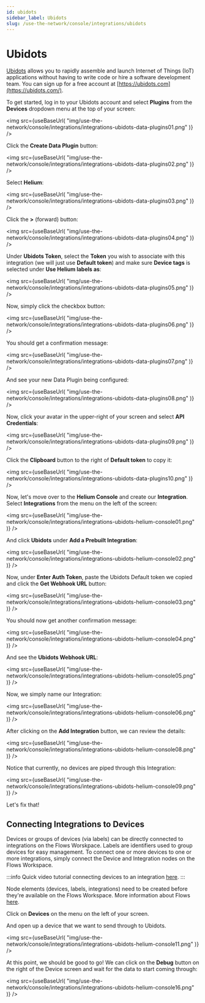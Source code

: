 ```yaml
---
id: ubidots
sidebar_label: Ubidots
slug: /use-the-network/console/integrations/ubidots
---
```


# Ubidots


[Ubidots](https://ubidots.com/) allows you to rapidly assemble and launch
Internet of Things (IoT) applications without having to write code or hire
a software development team. You can sign up for a free
account at [https://ubidots.com](https://ubidots.com/).

To get started, log in to your Ubidots account and select **Plugins** from the
**Devices** dropdown menu at the top of your screen:

<img
  src={useBaseUrl(
    "img/use-the-network/console/integrations/integrations-ubidots-data-plugins01.png"
  )}
/>

Click the **Create Data Plugin** button:

<img
  src={useBaseUrl(
    "img/use-the-network/console/integrations/integrations-ubidots-data-plugins02.png"
  )}
/>

Select **Helium**:

<img
  src={useBaseUrl(
    "img/use-the-network/console/integrations/integrations-ubidots-data-plugins03.png"
  )}
/>

Click the **>** (forward) button:

<img
  src={useBaseUrl(
    "img/use-the-network/console/integrations/integrations-ubidots-data-plugins04.png"
  )}
/>

Under **Ubidots Token**, select the **Token** you wish to associate with this integration
(we will just use **Default token**) and make sure **Device tags** is selected under
**Use Helium labels as**:

<img
  src={useBaseUrl(
    "img/use-the-network/console/integrations/integrations-ubidots-data-plugins05.png"
  )}
/>

Now, simply click the checkbox button:

<img
  src={useBaseUrl(
    "img/use-the-network/console/integrations/integrations-ubidots-data-plugins06.png"
  )}
/>

You should get a confirmation message:

<img
  src={useBaseUrl(
    "img/use-the-network/console/integrations/integrations-ubidots-data-plugins07.png"
  )}
/>

And see your new Data Plugin being configured:

<img
  src={useBaseUrl(
    "img/use-the-network/console/integrations/integrations-ubidots-data-plugins08.png"
  )}
/>

Now, click your avatar in the upper-right of your screen and select **API Credentials**:

<img
  src={useBaseUrl(
    "img/use-the-network/console/integrations/integrations-ubidots-data-plugins09.png"
  )}
/>

Click the **Clipboard** button to the right of **Default token** to copy it:

<img
  src={useBaseUrl(
    "img/use-the-network/console/integrations/integrations-ubidots-data-plugins10.png"
  )}
/>

Now, let's move over to the **Helium Console** and create our **Integration**.
Select **Integrations** from the menu on the left of the screen:

<img
  src={useBaseUrl(
    "img/use-the-network/console/integrations/integrations-ubidots-helium-console01.png"
  )}
/>

And click **Ubidots** under **Add a Prebuilt Integration**:

<img
  src={useBaseUrl(
    "img/use-the-network/console/integrations/integrations-ubidots-helium-console02.png"
  )}
/>

Now, under **Enter Auth Token**, paste the Ubidots Default token we copied and click
the **Get Webhook URL** button:

<img
  src={useBaseUrl(
    "img/use-the-network/console/integrations/integrations-ubidots-helium-console03.png"
  )}
/>

You should now get another confirmation message:

<img
  src={useBaseUrl(
    "img/use-the-network/console/integrations/integrations-ubidots-helium-console04.png"
  )}
/>

And see the **Ubidots Webhook URL**:

<img
  src={useBaseUrl(
    "img/use-the-network/console/integrations/integrations-ubidots-helium-console05.png"
  )}
/>

Now, we simply name our Integration:

<img
  src={useBaseUrl(
    "img/use-the-network/console/integrations/integrations-ubidots-helium-console06.png"
  )}
/>

After clicking on the **Add Integration** button, we can review the details:

<img
  src={useBaseUrl(
    "img/use-the-network/console/integrations/integrations-ubidots-helium-console08.png"
  )}
/>

Notice that currently, no devices are piped through this Integration:

<img
  src={useBaseUrl(
    "img/use-the-network/console/integrations/integrations-ubidots-helium-console09.png"
  )}
/>

Let's fix that!

## Connecting Integrations to Devices
Devices or groups of devices (via labels) can be directly connected to integrations on the Flows Worskpace. Labels are identifiers used to group devices for easy management. To connect one or more devices to one or more integrations, simply connect the Device and Integration nodes on the Flows Workspace.

:::info
Quick video tutorial connecting devices to an integration [here](https://www.youtube.com/watch?v=lnERw1f7TGE).
:::

Node elements (devices, labels, integrations) need to be created before they're available on the Flows Workspace. More information about Flows [here](https://docs.helium.com/use-the-network/console/flows/).

Click on **Devices** on the menu on the left of your screen.

And open up a device that we want to send through to Ubidots.

<img
  src={useBaseUrl(
    "img/use-the-network/console/integrations/integrations-ubidots-helium-console11.png"
  )}
/>

At this point, we should be good to go! We can click on the **Debug** button on
the right of the Device screen and wait for the data to start coming through:

<img
  src={useBaseUrl(
    "img/use-the-network/console/integrations/integrations-ubidots-helium-console16.png"
  )}
/>
